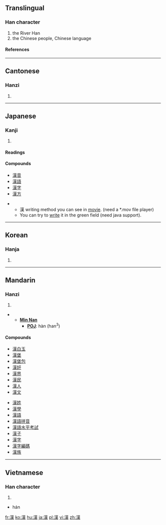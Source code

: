 {{see|汉}}<!-- may be replaced by zh-forms -->

==Translingual==
===Han character===
{{Han char|rn=85|rad=水|as=11|sn=14|four=3413<sub>4</sub>|canj=水廿中人 (ETLO)}}
# the River Han
# the Chinese people, Chinese language
====References====
{{Han ref|kx=0646.170|dkj=18068|dj=1055.150|hdz=31713.090|uh=6F22|ud=28450|bh=BA7E|bd=47742}}
----
==Cantonese==
===Hanzi===
{{yue-hanzi|jyut=|y=hon3}}
# {{defn|Cantonese}}

----
==Japanese==
===Kanji===
{{ja-kanji|grade=3|rs=水11}}
# {{defn|Japanese}}
====Readings====
{{ja-readings|on=[[かん]] ([[kan]])|kun=[[から]] ([[kara]]), [[おとこ]] ([[otoko]])}}

====Compounds====
*[[漢音]]
*[[漢語]]
*[[漢字]]
*[[漢方]]


**漢 writing method you can see in [http://web.mit.edu/jpnet/ji/movies/2033.mov movie]. (need a *.mov file player)
**You can try to [http://web.mit.edu/jpnet/ji/data/2033.html write] it in the green field (need java support).

----
==Korean==
===Hanja===
{{ko-hanja|hangeul=한|eumhun=|rv=han|mr=han|y=han}}
# {{defn|Korean}}

----
==Mandarin==
===Hanzi===
{{cmn-hanzi|sim=汉|pin=[[hàn]] (han4)|wg=han<sup>4</sup>}}
# {{defn|Mandarin}}

**'''[[wikipedia:Min_Nan|Min Nan]]'''
***'''[[wikipedia:POJ|POJ]]''': hàn (han<sup>3</sup>)


====Compounds====
{{top2}}
*[[漢白玉]]
*[[漢堡]]
*[[漢堡包]]
*[[漢奸]]
*[[漢界]]
*[[漢民]]
*[[漢人]]
*[[漢文]]
{{mid2}}
*[[漢姓]]
*[[漢學]]
*[[漢語]]
*[[漢語拼音]]
*[[漢語水平考試]]
*[[漢子]]
*[[漢字]]
*[[漢字編碼]]
*[[漢族]]
{{bottom}}

----
==Vietnamese==
===Han character===
{{vi-hantu}}
# {{defn|Vietnamese}}
* hán

[[fr:漢]]
[[ko:漢]]
[[hu:漢]]
[[ja:漢]]
[[pl:漢]]
[[vi:漢]]
[[zh:漢]]